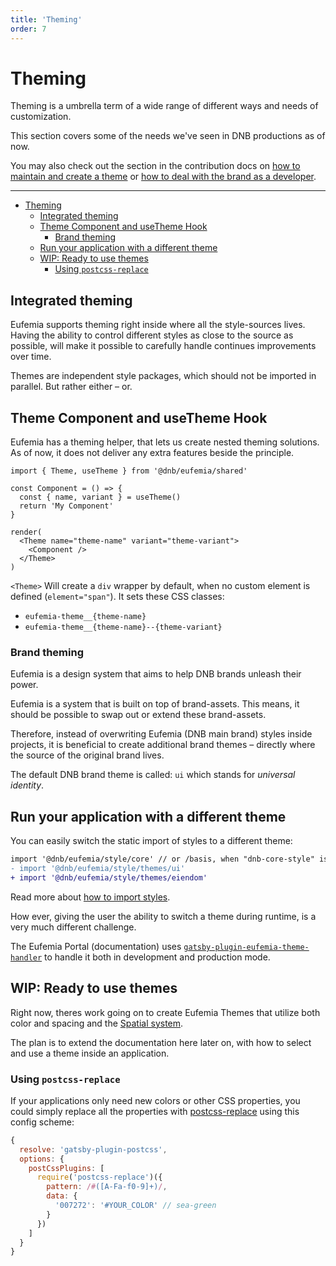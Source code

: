 ```yaml
---
title: 'Theming'
order: 7
---
```


# Theming

Theming is a umbrella term of a wide range of different ways and needs of customization.

This section covers some of the needs we've seen in DNB productions as of now.

You may also check out the section in the contribution docs on [how to maintain and create a theme](/contribute/style-guides/theming/) or [how to deal with the brand as a developer](/brand/development/).

---

- [Theming](#theming)
  - [Integrated theming](#integrated-theming)
  - [Theme Component and useTheme Hook](#theme-component-and-usetheme-hook)
    - [Brand theming](#brand-theming)
  - [Run your application with a different theme](#run-your-application-with-a-different-theme)
  - [WIP: Ready to use themes](#wip-ready-to-use-themes)
    - [Using `postcss-replace`](#using-postcss-replace)

## Integrated theming

Eufemia supports theming right inside where all the style-sources lives. Having the ability to control different styles as close to the source as possible, will make it possible to carefully handle continues improvements over time.

Themes are independent style packages, which should not be imported in parallel. But rather either – or.

## Theme Component and useTheme Hook

Eufemia has a theming helper, that lets us create nested theming solutions. As of now, it does not deliver any extra features beside the principle.

```tsx
import { Theme, useTheme } from '@dnb/eufemia/shared'

const Component = () => {
  const { name, variant } = useTheme()
  return 'My Component'
}

render(
  <Theme name="theme-name" variant="theme-variant">
    <Component />
  </Theme>
)
```

`<Theme>` Will create a `div` wrapper by default, when no custom element is defined (`element="span"`). It sets these CSS classes:

- `eufemia-theme__{theme-name}`
- `eufemia-theme__{theme-name}--{theme-variant}`

### Brand theming

Eufemia is a design system that aims to help DNB brands unleash their power.

Eufemia is a system that is built on top of brand-assets. This means, it should be possible to swap out or extend these brand-assets.

Therefore, instead of overwriting Eufemia (DNB main brand) styles inside projects, it is beneficial to create additional brand themes – directly where the source of the original brand lives.

The default DNB brand theme is called: `ui` which stands for _universal identity_.

## Run your application with a different theme

You can easily switch the static import of styles to a different theme:

```diff
import '@dnb/eufemia/style/core' // or /basis, when "dnb-core-style" is used
- import '@dnb/eufemia/style/themes/ui'
+ import '@dnb/eufemia/style/themes/eiendom'
```

Read more about [how to import styles](/uilib/usage/customisation/styling/consume-styles/#importing-the-css).

How ever, giving the user the ability to switch a theme during runtime, is a very much different challenge.

The Eufemia Portal (documentation) uses [`gatsby-plugin-eufemia-theme-handler`](https://github.com/dnbexperience/eufemia/tree/main/packages/gatsby-plugin-eufemia-theme-handler) to handle it both in development and production mode.

## WIP: Ready to use themes

Right now, theres work going on to create Eufemia Themes that utilize both color and spacing and the [Spatial system](/quickguide-designer/spatial-system).

The plan is to extend the documentation here later on, with how to select and use a theme inside an application.

### Using `postcss-replace`

If your applications only need new colors or other CSS properties, you could simply replace all the properties with [postcss-replace](https://www.npmjs.com/package/postcss-replace) using this config scheme:

```js
{
  resolve: 'gatsby-plugin-postcss',
  options: {
    postCssPlugins: [
      require('postcss-replace')({
        pattern: /#([A-Fa-f0-9]+)/,
        data: {
          '007272': '#YOUR_COLOR' // sea-green
        }
      })
    ]
  }
}
```
